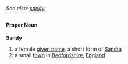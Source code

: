 ''See also: [[sandy]]''
=={{en}}==
====Proper Noun====
'''Sandy'''

# a female [[given name]], a short form of [[Sandra]]
# a small [[town]] in [[Bedfordshire]], [[England]]